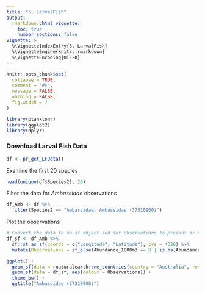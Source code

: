 ```yaml
---
title: "5. LarvalFish"
output: 
  rmarkdown::html_vignette:
    toc: true
    number_sections: false
vignette: >
  %\VignetteIndexEntry{5. LarvalFish}
  %\VignetteEngine{knitr::rmarkdown}
  %\VignetteEncoding{UTF-8}
---
```



```r
knitr::opts_chunk$set(
  collapse = TRUE,
  comment = "#>",
  message = FALSE,
  warning = FALSE,
  fig.width = 7
)
```

```r
library(planktonr)
library(ggplot2)
library(dplyr)
```

### Download Larval Fish Data

```r
df <- pr_get_LFData()
```

Examine the first 20 species
```r
head(unique(df$Species2), 20)
```

Filter the data for _Ambassidae_ observations

```r
df_Amb <- df %>%
  filter(Species2 == "Ambassidae: Ambassidae (37310900)")
```


Plot the observations

```r
# Convert the data to an sf object and set observations to present or Absent
df_sf <- df_Amb %>%
  sf::st_as_sf(coords = c("Longitude", "Latitude"), crs = 4326) %>%
  mutate(Observations = if_else(Abundance_1000m3 == 0 | is.na(Abundance_1000m3), "Absent", "Present"))

ggplot() +
  geom_sf(data = rnaturalearth::ne_countries(country = "Australia", returnclass = "sf")) +
  geom_sf(data = df_sf, aes(colour = Observations)) +
  theme_bw() +
  ggtitle("Ambassidae (37310900)")
```





